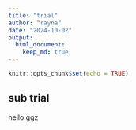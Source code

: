 ```yaml
---
title: "trial"
author: "rayna"
date: "2024-10-02"
output: 
  html_document: 
    keep_md: true
---
```


```r
knitr::opts_chunk$set(echo = TRUE)
```

## sub trial 

hello ggz

